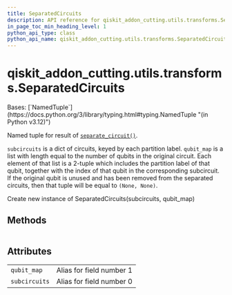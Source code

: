 ```yaml
---
title: SeparatedCircuits
description: API reference for qiskit_addon_cutting.utils.transforms.SeparatedCircuits
in_page_toc_min_heading_level: 1
python_api_type: class
python_api_name: qiskit_addon_cutting.utils.transforms.SeparatedCircuits
---
```


<span id="qiskit-addon-cutting-utils-transforms-separatedcircuits" />

# qiskit\_addon\_cutting.utils.transforms.SeparatedCircuits

<Class id="qiskit_addon_cutting.utils.transforms.SeparatedCircuits" isDedicatedPage={true} github="https://github.com/Qiskit/qiskit-addon-cutting/tree/stable/0.9/qiskit_addon_cutting/utils/transforms.py" signature="SeparatedCircuits(subcircuits: dict[Hashable, QuantumCircuit], qubit_map: list[tuple[Hashable, int] | tuple[None, None]])" modifiers="class">
  Bases: [`NamedTuple`](https://docs.python.org/3/library/typing.html#typing.NamedTuple "(in Python v3.12)")

  Named tuple for result of [`separate_circuit()`](utils-transforms-separate-circuit "qiskit_addon_cutting.utils.transforms.separate_circuit").

  `subcircuits` is a dict of circuits, keyed by each partition label. `qubit_map` is a list with length equal to the number of qubits in the original circuit. Each element of that list is a 2-tuple which includes the partition label of that qubit, together with the index of that qubit in the corresponding subcircuit. If the original qubit is unused and has been removed from the separated circuits, then that tuple will be equal to `(None, None)`.

  Create new instance of SeparatedCircuits(subcircuits, qubit\_map)

  ## Methods

  |   |
  | - |

  ## Attributes

  |               |                          |
  | ------------- | ------------------------ |
  | `qubit_map`   | Alias for field number 1 |
  | `subcircuits` | Alias for field number 0 |
</Class>

